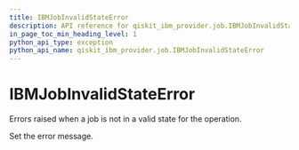 ```yaml
---
title: IBMJobInvalidStateError
description: API reference for qiskit_ibm_provider.job.IBMJobInvalidStateError
in_page_toc_min_heading_level: 1
python_api_type: exception
python_api_name: qiskit_ibm_provider.job.IBMJobInvalidStateError
---
```


# IBMJobInvalidStateError

<Class id="qiskit_ibm_provider.job.IBMJobInvalidStateError" isDedicatedPage={true} github="https://github.com/qiskit/qiskit-ibm-provider/tree/stable/0.8/qiskit_ibm_provider/job/exceptions.py" signature="IBMJobInvalidStateError(*message)" modifiers="exception">
  Errors raised when a job is not in a valid state for the operation.

  Set the error message.
</Class>

